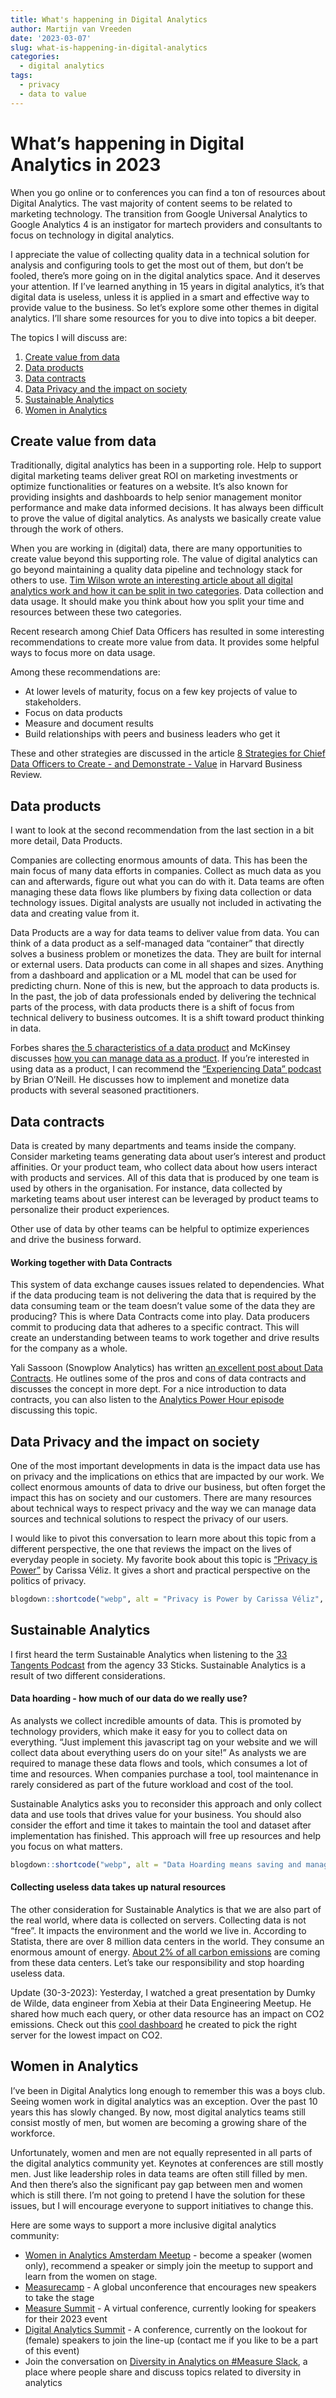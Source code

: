 ```yaml
---
title: What's happening in Digital Analytics
author: Martijn van Vreeden
date: '2023-03-07'
slug: what-is-happening-in-digital-analytics
categories:
  - digital analytics
tags:
  - privacy
  - data to value
---
```


# What's happening in Digital Analytics in 2023

When you go online or to conferences you can find a ton of resources about Digital Analytics. The vast majority of content seems to be related to marketing technology. The transition from Google Universal Analytics to Google Analytics 4 is an instigator for martech providers and consultants to focus on technology in digital analytics.

I appreciate the value of collecting quality data in a technical solution for analysis and configuring tools to get the most out of them, but don't be fooled, there's more going on in the digital analytics space. And it deserves your attention. If I've learned anything in 15 years in digital analytics, it's that digital data is useless, unless it is applied in a smart and effective way to provide value to the business. So let's explore some other themes in digital analytics. I'll share some resources for you to dive into topics a bit deeper.

The topics I will discuss are:

1. [Create value from data](#chapter1)
2. [Data products](#chapter2)
3. [Data contracts](#chapter3)
4. [Data Privacy and the impact on society](#chapter4)
5. [Sustainable Analytics](#chapter5)
6. [Women in Analytics](#chapter6)

## Create value from data {#chapter1}

Traditionally, digital analytics has been in a supporting role. Help to support digital marketing teams deliver great ROI on marketing investments or optimize functionalities or features on a website. It's also known for providing insights and dashboards to help senior management monitor performance and make data informed decisions. It has always been difficult to prove the value of digital analytics. As analysts we basically create value through the work of others. 

When you are working in (digital) data, there are many opportunities to create value beyond this supporting role. The value of digital analytics can go beyond maintaining a quality data pipeline and technology stack for others to use. [Tim Wilson wrote an interesting article about all digital analytics work and how it can be split in two categories](https://gilliganondata.com/post/2023-02-22-a-claim-all-data-work-falls-into-one-of-two-categories/). Data collection and data usage. It should make you think about how you split your time and resources between these two categories.

Recent research among Chief Data Officers has resulted in some interesting recommendations to create more value from data. It provides some helpful ways to focus more on data usage.

Among these recommendations are:

* At lower levels of maturity, focus on a few key projects of value to stakeholders.
* Focus on data products
* Measure and document results
* Build relationships with peers and business leaders who get it

These and other strategies are discussed in the article [8 Strategies for Chief Data Officers to Create - and Demonstrate - Value](https://hbr.org/2023/01/8-strategies-for-chief-data-officers-to-create-and-demonstrate-value) in Harvard Business Review.

## Data products {#chapter2}

I want to look at the second recommendation from the last section in a bit more detail, Data Products.

Companies are collecting enormous amounts of data. This has been the main focus of many data efforts in companies. Collect as much data as you can and afterwards, figure out what you can do with it. Data teams are often managing these data flows like plumbers by fixing data collection or data technology issues. Digital analysts are usually not included in activating the data and creating value from it. 

Data Products are a way for data teams to deliver value from data. You can think of a data product as a self-managed data “container” that directly solves a business problem or monetizes the data. They are built for internal or external users. Data products can come in all shapes and sizes. Anything from a dashboard and application or a ML model that can be used for predicting churn. None of this is new, but the approach to data products is. In the past, the job of data professionals ended by delivering the technical parts of the process, with data products there is a shift of focus from technical delivery to business outcomes. It is a shift toward product thinking in data.

Forbes shares [the 5 characteristics of a data product](https://www.forbes.com/sites/forbesbusinesscouncil/2022/09/21/what-is-a-data-product-and-what-are-the-key-characteristics/?sh=9992c2762c5e) and McKinsey discusses [how you can manage data as a product](https://www.mckinsey.com/capabilities/quantumblack/our-insights/how-to-unlock-the-full-value-of-data-manage-it-like-a-product). If you're interested in using data as a product, I can recommend the ["Experiencing Data" podcast](https://designingforanalytics.com/experiencing-data-podcast/) by Brian O'Neill. He discusses how to implement and monetize data products with several seasoned practitioners.

## Data contracts {#chapter3}

Data is created by many departments and teams inside the company. Consider marketing teams generating data about user's interest and product affinities. Or your product team, who collect data about how users interact with products and services. All of this data that is produced by one team is used by others in the organisation. For instance, data collected by marketing teams about user interest can be leveraged by product teams to personalize their product experiences. 

Other use of data by other teams can be helpful to optimize experiences and drive the business forward. 

#### Working together with Data Contracts

This system of data exchange causes issues related to dependencies. What if the data producing team is not delivering the data that is required by the data consuming team or the team doesn't value some of the data they are producing? This is where Data Contracts come into play. Data producers commit to producing data that adheres to a specific contract. This will create an understanding between teams to work together and drive results for the company as a whole.

Yali Sassoon (Snowplow Analytics) has written [an excellent post about Data Contracts](https://datacreation.substack.com/p/why-data-contracts-are-obviously). He outlines some of the pros and cons of data contracts and discusses the concept in more dept. For a nice introduction to data contracts, you can also listen to the [Analytics Power Hour episode](https://analyticshour.io/2023/02/21/213-data-contracts-what-they-are-their-role-and-their-evolution-with-shane-murray/) discussing this topic.

## Data Privacy and the impact on society {#chapter4}

One of the most important developments in data is the impact data use has on privacy and the implications on ethics that are impacted by our work. We collect enormous amounts of data to drive our business, but often forget the impact this has on society and our customers. There are many resources about technical ways to respect privacy and the way we can manage data sources and technical solutions to respect the privacy of our users. 

I would like to pivot this conversation to learn more about this topic from a different perspective, the one that reviews the impact on the lives of everyday people in society. My favorite book about this topic is ["Privacy is Power"](https://www.amazon.com/Privacy-Power-Should-Take-Control/dp/1787634043) by Carissa Véliz. It gives a short and practical perspective on the politics of privacy.

```r
blogdown::shortcode("webp", alt = "Privacy is Power by Carissa Véliz", image = '"/img/Privacy-is-Power.png"')
```

## Sustainable Analytics {#chapter5}

I first heard the term Sustainable Analytics when listening to the [33 Tangents Podcast](https://33tangents.33sticks.com/episode-147-sustainable-analytics-and-data-hoarders/) from the agency 33 Sticks. Sustainable Analytics is a result of two different considerations.

#### Data hoarding - how much of our data do we really use?

As analysts we collect incredible amounts of data. This is promoted by technology providers, which make it easy for you to collect data on everything. "Just implement this javascript tag on your website and we will collect data about everything users do on your site!" As analysts we are required to manage these data flows and tools, which consumes a lot of time and resources. When companies purchase a tool, tool maintenance in rarely considered as part of the future workload and cost of the tool. 

Sustainable Analytics asks you to reconsider this approach and only collect data and use tools that drives value for your business. You should also consider the effort and time it takes to maintain the tool and dataset after implementation has finished. This approach will free up resources and help you focus on what matters.

```r
blogdown::shortcode("webp", alt = "Data Hoarding means saving and managing data, often lacking strategy", image = '"/img/data-hoarding.jpg"')
```

#### Collecting useless data takes up natural resources

The other consideration for Sustainable Analytics is that we are also part of the real world, where data is collected on servers. Collecting data is not "free". It impacts the environment and the world we live in. According to Statista, there are over 8 million data centers in the world. They consume an enormous amount of energy. [About 2% of all carbon emissions](https://www.nowvertical.com/insights/impact-of-data-centers-on-global-emissions/) are coming from these data centers. Let's take our responsibility and stop hoarding useless data.

Update (30-3-2023): Yesterday, I watched a great presentation by Dumky de Wilde, data engineer from Xebia at their Data Engineering Meetup. He shared how much each query, or other data resource has an impact on CO2 emissions. Check out this [cool dashboard](https://dumkydewilde-datacenter-co2e-pocapp-ygwem2.streamlit.app/) he created to pick the right server for the lowest impact on CO2.

## Women in Analytics {#chapter6}

I've been in Digital Analytics long enough to remember this was a boys club. Seeing women work in digital analytics was an exception. 
Over the past 10 years this has slowly changed. By now, most digital analytics teams still consist mostly of men, but women are becoming a growing share of the workforce. 

Unfortunately, women and men are not equally represented in all parts of the digital analytics community yet. Keynotes at conferences are still mostly men. Just like leadership roles in data teams are often still filled by men. And then there's also the significant pay gap between men and women which is still there. I'm not going to pretend I have the solution for these issues, but I will encourage everyone to support initiatives to change this. 

Here are some ways to support a more inclusive digital analytics community:

* [Women in Analytics Amsterdam Meetup](https://www.meetup.com/women-in-analytics/) - become a speaker (women only), recommend a speaker or simply join the meetup to support and learn from the women on stage.
* [Measurecamp](https://www.measurecamp.org/) - A global unconference that encourages new speakers to take the stage
* [Measure Summit](https://measuresummit.com/) - A virtual conference, currently looking for speakers for their 2023 event
* [Digital Analytics Summit](https://digitalanalyticssummit.nl/) - A conference, currently on the lookout for (female) speakers to join the line-up (contact me if you like to be a part of this event)
* Join the conversation on [Diversity in Analytics on #Measure Slack](https://app.slack.com/client/T031USB3H/C20HQRV9V/thread/C2PNCCZ1V-1677576516.000319), a place where people share and discuss topics related to diversity in analytics  
